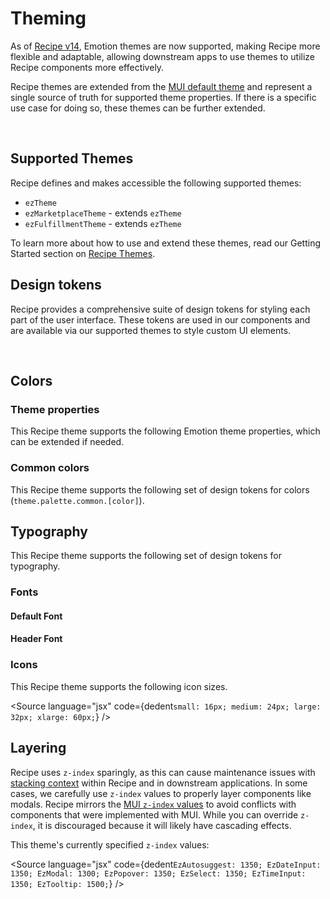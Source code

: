 
<Meta title="Guides/Theming" />
<TableOfContents />

# Theming

As of [Recipe v14](?path=/docs/guides-migration-v14--docs#migration-to-recipe-14), Emotion themes are now supported, making Recipe more flexible and adaptable, allowing downstream apps to use themes to utilize Recipe components more effectively.

Recipe themes are extended from the [MUI default theme](https://mui.com/customization/default-theme/) and represent a single source of truth for supported theme properties. If there is a specific use case for doing so, these themes can be further extended.

<Unstyled>
  <EzAlert
    headline="Warning"
    tagline="Extending themes can make future upgrade paths more difficult and should only be done when there is a valid use case to do so. If you'd like to suggest a change to a supported theme, please reach out to the Recipe team."
    use="warning"
  />
</Unstyled>

<br />

## Supported Themes

Recipe defines and makes accessible the following supported themes:

- `ezTheme`
- `ezMarketplaceTheme` - extends `ezTheme`
- `ezFulfillmentTheme` - extends `ezTheme`

To learn more about how to use and extend these themes, read our Getting Started section on [Recipe Themes](?path=/docs/guides-getting-started--docs#recipe-themes).

## Design tokens

Recipe provides a comprehensive suite of design tokens for styling each part of the user interface. These tokens are used in our components and are available via our supported themes to style custom UI elements.

<Unstyled>
  <EzAlert
    headline="In Progress"
    tagline="We are currently in the process of adding these design tokens to our themes and as such, they may change in the future. Any breaking changes will be done in a major release and include migration instructions."
    use="warning"
  />
</Unstyled>

<br />

<Unstyled>
  <DesignTokens />
</Unstyled>

## Colors

### Theme properties

This Recipe theme supports the following Emotion theme properties, which can be extended if needed.

<ColorPalette showThemeProperties />

### Common colors

This Recipe theme supports the following set of design tokens for colors (`theme.palette.common.[color]`).

<ColorPalette />

## Typography

This Recipe theme supports the following set of design tokens for typography.

### Fonts

#### Default Font

<Typography fontType="defaultFont" />

#### Header Font

<Typography fontType="headerFont" />

### Icons

This Recipe theme supports the following icon sizes.

<Source
  language="jsx"
  code={dedent`
    small: 16px;
    medium: 24px;
    large: 32px;
    xlarge: 60px;
  `}
/>

## Layering

Recipe uses `z-index` sparingly, as this can cause maintenance issues with [stacking context](https://developer.mozilla.org/en-US/docs/Web/CSS/CSS_Positioning/Understanding_z_index/The_stacking_context) within Recipe and in downstream applications. In some cases, we carefully use `z-index` values to properly layer components like modals. Recipe mirrors the [MUI `z-index` values](https://mui.com/material-ui/customization/z-index/) to avoid conflicts with components that were implemented with MUI. While you can override `z-index`, it is discouraged because it will likely have cascading effects.

This theme's currently specified `z-index` values:

<Source
  language="jsx"
  code={dedent`
    EzAutosuggest: 1350;
    EzDateInput: 1350;
    EzModal: 1300;
    EzPopover: 1350;
    EzSelect: 1350;
    EzTimeInput: 1350;
    EzTooltip: 1500;
  `}
/>
